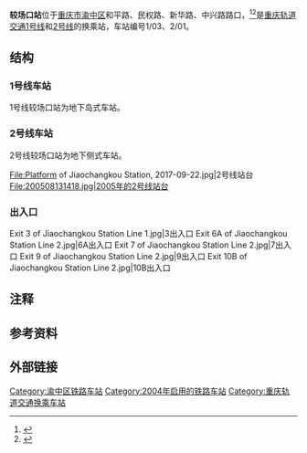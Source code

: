 {{coord|display=title}}
{{Infobox station
|name=较场口
|eng_name=Jiaochangkou
|linecolour={{重庆轨道交通颜色|1}}
|linecolour2={{重庆轨道交通颜色|2}}
|image=Chongqing Rail Transit - Jiaochangkou.JPG
|caption=1号线站台
|code={{重庆轨道交通车站编号||1|0|3}} {{重庆轨道交通车站编号||2|0|1}}
|country={{PRC}}
|borough=[[重庆市|重庆市]][[渝中区|渝中区]]
|address=较场口
|owned=[[重庆市轨道交通（集团）有限公司|重庆市轨道交通（集团）有限公司]]
|operator=[[重庆市轨道交通（集团）有限公司|重庆市轨道交通（集团）有限公司]]
|line={{重庆轨道交通线路名|1|narrow|long}}<br>
{{重庆轨道交通线路名|2|narrow|long}}
|levels={{重庆轨道交通线路名|1|narrow|no}}：5层<br>
{{重庆轨道交通线路名|2|narrow|no}}：2层
|interchange=通道换乘
|structure=地下车站
|platform=1座[[岛式站台|岛式站台]]<br>
2座[[侧式站台|侧式站台]]
|tracks=4条
|exits=13个（3个暂未开通）
|opened={{重庆轨道交通线路名|1|narrow|no}}：2011年7月28日<ref>{{cite web|url=http://www.gov.cn/jrzg/2011-07/28/content_1915725.htm|title=重庆首条地铁投入运营|date=2011-07-28|access-date=2020-09-25|archive-date=2021-01-21|archive-url=https://web.archive.org/web/20210121200125/http://www.gov.cn/jrzg/2011-07/28/content_1915725.htm|dead-url=no}}</ref><br>
{{重庆轨道交通线路名|2|narrow|no}}：2004年12月28日<ref>{{cite web|url=http://www.ccmetro.com/newsite/readnews.aspx?id=15177|title=重庆轻轨今起进入试运行阶段 停靠站点增至13个|date=2004-12-28|access-date=2021-01-03|archive-date=2014-12-14|archive-url=https://web.archive.org/web/20141214104845/http://www.ccmetro.com/newsite/readnews.aspx?id=15177|dead-url=no}}</ref>
|services={{adjacent stations|system=重庆轨道交通
|line1=1|left1=小什字|right1=七星岗
|line2=2|right2=临江门
}}
|timetable={{车站首末班时刻|重庆轨道交通|较场口}}
}}
'''较场口站'''位于[[重庆市|重庆市]][[渝中区|渝中区]]和平路、民权路、新华路、中兴路路口，<ref>{{cite web|url=https://www.cqmetro.cn/xlwh/gdjtyhx/2019/3/30/1166060.shtml|title=较场口|date=2020-03-30}}</ref><ref>{{cite web|url=https://www.cqmetro.cn/xlwh/gdjtehx/2019/4/1/1166080.shtml|title=较场口|date=2020-04-10}}</ref>是[[重庆轨道交通|重庆轨道交通]][[重庆轨道交通1号线|1号线]]和[[重庆轨道交通2号线|2号线]]的换乘站，车站编号1/03、2/01。

== 结构 ==
=== 1号线车站 ===
1号线较场口站为地下岛式车站。

{{城轨车站结构
|floor1=LG|label1A=站厅|text1A={{重庆轨道交通设施|出口|1}}
|floor2=B1|label2A=站厅|text2A={{重庆轨道交通设施列表|票务|出口|2a=2/3|通道|3a={{重庆轨道交通线路名|2|narrow|no}}站厅}}
|floor3=B2|label3A=站厅|text3A={{重庆轨道交通设施|票务}}
|floor4=B3|label4A=站厅|text4A={{重庆轨道交通设施列表|票务|出口|2a=4/5|无障碍电梯}}
|floor5=B4|label5A=站台|text5A={{重庆轨道交通设施列表|无障碍电梯|无障碍卫生间}}
 |map5A={{PlatformMap|I|system=重庆轨道交通|line=1|next1=小什字|next2=七星岗}}
}}

=== 2号线车站 ===
2号线较场口站为地下侧式车站。

{{城轨车站结构
|floor1=B1|label1A=站厅|text1A={{重庆轨道交通设施列表|票务|出口|2a=6‒11|升降台|通道|4a={{重庆轨道交通线路名|1|narrow|no}}站厅}}
|floor2=B2|label2A=站台|text2A={{重庆轨道交通设施|升降台}}
 |map2A={{PlatformMap|SS|system=重庆轨道交通|line=2|boundL=hard|switchL1=13XVR|next2=临江门}}}}

<gallery>
File:Platform of Jiaochangkou Station, 2017-09-22.jpg|2号线站台
File:200508131418.jpg|2005年的2号线站台
</gallery>

=== 出入口 ===
{{重庆轨道交通出口列表|multi=1|
  {{重庆轨道交通出口|1|和平路|[[日月光中心广场_(重庆)|日月光中心广场]]|line=1}}
  {{重庆轨道交通出口|2|和平路|日月光中心广场|line=1}}
  {{重庆轨道交通出口|3|和平路|日月光中心广场|line=1}}
  {{重庆轨道交通出口|4|中兴路|{{hlist|穆斯林大厦|精一民族小学}}|line=1}}
  {{重庆轨道交通出口|5|中兴路|line=1}}
  {{重庆轨道交通出口|6A|民权路|{{hlist|民权路|石灰市|日月光中心广场}}|line=2}}
  {{重庆轨道交通出口|6B|民权路|日月光中心广场|line=2|closed=1}}
  {{重庆轨道交通出口|7|民权路|永辉超市|line=2}}
  {{重庆轨道交通出口|8|民权路|{{hlist|[[万豪国际金融中心|万豪国际金融中心]]}}|line=2|closed=1}}
  {{重庆轨道交通出口|9|民权路|{{hlist|磁器街|[[重庆大轰炸遗址|重庆大轰炸惨案遗址]]|[[解放碑中央商务区|解放碑]]}}|line=2}}
  {{重庆轨道交通出口|10A|新华路|{{hlist|凯旋路|重庆市中医骨科医院}}|line=2}}
  {{重庆轨道交通出口|10B|新华路|{{hlist|凯旋路|重庆市中医骨科医院}}|line=2}}
  {{重庆轨道交通出口|11|十八梯|十八梯传统风貌区{{notetag|只出不进}}|line=2}}
}}

<gallery>
Exit 3 of Jiaochangkou Station Line 1.jpg|3出入口
Exit 6A of Jiaochangkou Station Line 2.jpg|6A出入口
Exit 7 of Jiaochangkou Station Line 2.jpg|7出入口
Exit 9 of Jiaochangkou Station Line 2.jpg|9出入口
Exit 10B of Jiaochangkou Station Line 2.jpg|10B出入口
</gallery>

==注释==
{{notefoot}}
==参考资料==
{{reflist}}

== 外部链接 ==
{{commonscat}}

{{重庆轨道交通站点|1=1|2=1}}

[[Category:渝中区铁路车站|Category:渝中区铁路车站]]
[[Category:2004年启用的铁路车站|Category:2004年启用的铁路车站]]
[[Category:重庆轨道交通换乘车站|Category:重庆轨道交通换乘车站]]